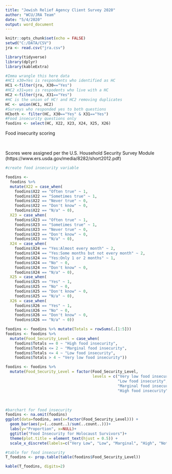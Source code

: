 ---
title: "Jewish Relief Agency Client Survey 2020"
author: "WCU/JRA Team"
date: "5/4/2020"
output: word_document
---

```{r setup, include=FALSE}
knitr::opts_chunk$set(echo = FALSE)
setwd("C:/DATA/CSV")
jra <- read.csv("jra.csv")

library(tidyverse)
library(dplyr)
library(kableExtra)

#Imma wrangle this here data
#HC1 x30=Yes is respondents who identified as HC
HC1 <-filter(jra, X30=="Yes")
#HC2 x31=yes is respodents who live with a HC
HC2 <-filter(jra, X31=="Yes")
#HC is the union of HC! and HC2 removing duplicates
HC <- union(HC1, HC2)
#Surveys who responded yes to both questions
HCboth <- filter(HC, X30=="Yes" & X31=="Yes")
#Food insecurity questions only
foodins <- select(HC, X22, X23, X24, X25, X26)
```

Food insecurity scoring

$~$

Scores were assigned per the U.S. Household Security Survey Module (https://www.ers.usda.gov/media/8282/short2012.pdf)
```{r food sec, include=TRUE, comment=NA, echo=FALSE}

#create food insecurity variable

foodins <- 
  foodins %>%
  mutate(X22 = case_when(
    foodins$X22 == "Often true" ~ 1,
    foodins$X22 == "Sometimes true" ~ 1,
    foodins$X22 == "Never true" ~ 0,
    foodins$X22 == "Don't know" ~ 0,
    foodins$X22 == "N/a" ~ 0),
  X23 = case_when(
    foodins$X23 == "Often true" ~ 1,
    foodins$X23 == "Sometimes true" ~ 1,
    foodins$X23 == "Never true" ~ 0,
    foodins$X23 == "Don't know" ~ 0,
    foodins$X23 == "N/a" ~ 0),
  X24 = case_when(
    foodins$X24 == "Yes:Almost every month" ~ 2,
    foodins$X24 == "Yes:Some months but not every month" ~ 2,
    foodins$X24 == "Yes:Only 1 or 2 months" ~ 1,
    foodins$X24 == "No" ~ 0,
    foodins$X24 == "Don't know" ~ 0,
    foodins$X24 == "N/a" ~ 0),
  X25 = case_when(
    foodins$X25 == "Yes" ~ 1,
    foodins$X25 == "No" ~ 0,
    foodins$X25 == "Don't know" ~ 0,
    foodins$X25 == "N/a" ~ 0),
  X26 = case_when(
    foodins$X26 == "Yes" ~ 1,
    foodins$X26 == "No" ~ 0,
    foodins$X26 == "Don't know" ~ 0,
    foodins$X26 == "N/a" ~ 0))

foodins <- foodins %>% mutate(Totals = rowSums(.[1:5]))
foodins <- foodins %>%
  mutate(Food_Security_Level = case_when(
    foodins$Totals == 0 ~ "High food insecurity",
    foodins$Totals <= 2 ~ "Marginal food insecurity",
    foodins$Totals <= 4 ~ "Low food insecurity",
    foodins$Totals > 4 ~ "Very low food insecurity"))

foodins <- foodins %>% 
  mutate(Food_Security_Level = factor(Food_Security_Level,
                                      levels = c("Very low food insecurity",
                                                 "Low food insecurity",
                                                 "Marginal food insecurity",
                                                 "High food insecurity")))

```

 $~$
 
```{r table_graph}
#barchart for food insecurity
foodins <- na.omit(foodins)
ggplot(data=foodins, aes(x=factor(Food_Security_Level))) +
  geom_bar(aes(y=(..count..)/sum(..count..)))+
  labs(y="Proportion", x=NULL)+
  ggtitle("Food Insecurity for Holocaust Survivors")+
  theme(plot.title = element_text(hjust = 0.5)) +
  scale_x_discrete(labels=c("Very Low", "Low", "Marginal", "High", "Not answered"))

#table for food insecurity
T_foodins <- prop.table(table(foodins$Food_Security_Level))

kable(T_foodins, digits=2)  
```
 
 